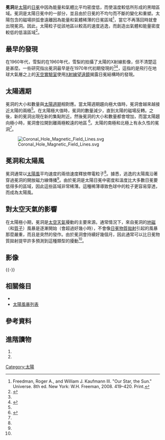 {{NoteTA|G1=物理學}}
'''冕洞'''是[[太陽|太陽]]的[[日冕|日冕]]中因為能量和氣體比平均密度低，而使溫度較低所形成的黑暗區域。冕洞是太陽日冕中的一部分，並且由於日冕的不均勻而不斷的變化和重塑。太陽包含的磁場拱弧會遠離因為能量和氣體稀薄的日冕區域<ref name="Freedman, Roger A. 2008">Freedman, Roger A., and William J. Kaufmann III. "Our Star, the Sun." Universe. 8th ed. New York: W.H. Freeman, 2008. 419–420. Print.</ref>，當它不再落回時就會出現冕洞。因此，太陽粒子從該地區以較高的速度逃逸，而創造出氣體和能量密度較低的低溫區域<ref name="r1">{{Cite web|title=SWS - The Sun and Solar Activity - What is a Coronal Hole|url=http://www.ips.gov.au/Educational/2/1/5|access-date=2022-04-12|archive-url=https://web.archive.org/web/20160612142300/http://www.ips.gov.au/Educational/2/1/5|archive-date=2016-06-12}}</ref>。

== 最早的發現　==
在1960年代，雪梨的在1960年代，雪梨的{{link-en|克里斯卡羅斯電波望遠鏡（Chris Cross radio telescope）|Mills Cross Telescope}}拍攝了太陽的X射線影像，但不清楚這是甚麼。一些研究指出冕洞最早是在1970年代初期發現的<ref name=r1/><ref name="r2">{{cite web|title=Massive Coronal Hole on the Sun|url=http://www.nasa.gov/mission_pages/sunearth/news/gallery/20130618-coronalhole.html|accessdate=31 October 2014|publisher=NASA|archive-url=https://web.archive.org/web/20201219082116/https://www.nasa.gov/mission_pages/sunearth/news/gallery/20130618-coronalhole.html|archive-date=2020-12-19|dead-url=no}}</ref>，這指的是飛行在地球大氣層之上的[[天空實驗室|天空實驗室]]使用[[X射線|X射線]][[X射線望遠鏡|望遠鏡]]揭露日冕結構時的發現。

== 太陽週期 ==

冕洞的大小和數量與[[太陽週期|太陽週期]]相對應。當太陽週期趨向極大值時，冕洞會越來越接近太陽的兩極<ref name=r2/>。在太陽極大值時，冕洞的數量減少，直到太陽的磁場反轉。之後，新的冕洞出現在新的集點附近。然後冕洞的大小和數量都會增加，而當太陽趨向極小時，冕洞會拉開到離兩極較遠的地區  <ref name="r3">{{cite web|title=Large Coronal Hole Near the Sun’s North Pole|url=http://www.nasa.gov/content/goddard/large-coronal-hole-near-sun-north-pole/|accessdate=31 October 2014|publisher=NASA|archive-url=https://web.archive.org/web/20201112021409/http://www.nasa.gov/content/goddard/large-coronal-hole-near-sun-north-pole/|archive-date=2020-11-12|dead-url=no|last1=Fox|first1=Karen}}</ref>。太陽的南極和北極上有永久性的冕洞<ref name="Freedman, Roger A. 2008"/>。

[[File:Coronal_Hole_Magnetic_Field_Lines.svg|thumb]]

== 冕洞和太陽風 ==
冕洞通常以[[太陽風|太陽風]]平均速度的兩倍速度釋放帶電粒子<ref name=r2/>。據悉，逃逸的太陽風沿著穿過冕洞的開放磁力線傳播<ref name=r3/>。由於冕洞是太陽日冕中密度和溫度比大多數日冕要低得多的區域，因此這些區域非常稀薄。這種稀薄導致色球中的粒子更容易穿透，而成為太陽風。

== 對太空天氣的影響 ==
在太陽極小期，冕洞是[[太空天氣|太空天氣]]擾動的主要來源。通常情況下，來自冕洞的[[磁暴|地磁]]（和[[太陽質子事件|質子]]）風暴是逐漸開始（會超過好幾小時），不會像[[日冕物質拋射|日冕物質拋射]]引起的風暴那麼嚴重，而且是突然的發作。由於冕洞會持續好幾個月，因此通常可以比日冕物質拋射提早許多預測到這種類型的擾動<ref name=r1/>。

== 影像 ==

{{multiple image
| align     = left
| direction = horizontal
| image1    = Coronalhole.jpg
| width1    = 300
| alt1      = 
| caption1  = 太陽盤面與冕洞。
| image2    = SDO Observes Large Coronal Hole.ogv
| width2    = 300
| alt2      = 
| caption2  = 這段視覺化的冕洞是以每分鐘拍攝一次，持續超過24小時的縮時攝影。
}}
{{-}}

== 相關條目 ==
*{{link-en|太陽圈物理|Heliophysics}}
* [[太陽風暴列表|太陽風暴列表]]

== 參考資料 ==
{{reflist|2}}

== 進階讀物 ==
# {{cite book|last=Gombosi|first=Tamas|title=Physics of the Space Environment|year=1998|publisher=[[劍橋大學出版社|Cambridge University Press]]|location=New York|isbn=0-521-59264-X}}
# {{Cite journal|title=Hα Dimming Associated With the Eruption of a Coronal Sigmoid in the Quiet Sun|url=http://link.springer.com/10.1007/s11207-006-0257-4|last=Jiang|first=Yunchun|last2=Chen|first2=Huadong|date=2007-01|journal=Solar Physics|issue=1|doi=10.1007/s11207-006-0257-4|volume=240|pages=77–87|language=en|issn=0038-0938|last3=Shen|first3=Yuandeng|last4=Yang|first4=Liheng|last5=Li|first5=Kejun}}

{{太阳}}

{{Authority control}}

{{DEFAULTSORT:Coronal Hole}}
[[Category:太陽|Category:太陽]]